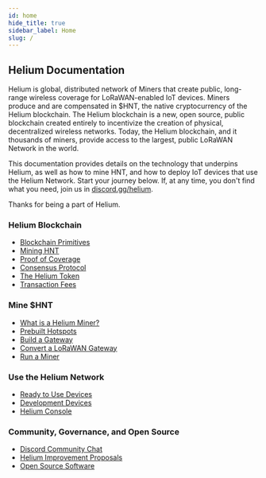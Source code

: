 ```yaml
---
id: home
hide_title: true
sidebar_label: Home
slug: /
---
```


## Helium Documentation

Helium is global, distributed network of Miners that create public, long-range
wireless coverage for LoRaWAN-enabled IoT devices. Miners produce and are
compensated in $HNT, the native cryptocurrency of the Helium blockchain. The
Helium blockchain is a new, open source, public blockchain created entirely to
incentivize the creation of physical, decentralized wireless networks. Today,
the Helium blockchain, and it thousands of miners, provide access to the
largest, public LoRaWAN Network in the world.

This documentation provides details on the technology that underpins Helium, as
well as how to mine HNT, and how to deploy IoT devices that use the Helium
Network. Start your journey below. If, at any time, you don't find what you
need, join us in [discord.gg/helium](https://discorg.gg/helium).

Thanks for being a part of Helium. 

### Helium Blockchain

- [Blockchain Primitives](/blockchain/blockchain-primitives)
- [Mining HNT](/blockchain/mining)
- [Proof of Coverage](/blockchain/proof-of-coverage)
- [Consensus Protocol](/blockchain/consensus-protocol)
- [The Helium Token](/blockchain/helium-token)
- [Transaction Fees](/blockchain/transaction-fees)

### Mine $HNT

- [What is a Helium Miner?](/mine-hnt)
- [Prebuilt Hotspots](/mine-hnt/prebuilt-hotspots)
- [Build a Gateway](/mine-hnt/build-a-gateway)
- [Convert a LoRaWAN Gateway](/mine-hnt/convert-lorawan-gateway)
- [Run a Miner](/mine-hnt/run-a-miner)

### Use the Helium Network

- [Ready to Use Devices](/use-the-network/devices/ready-to-use)
- [Development Devices](/use-the-network/devices/development)
- [Helium Console](/use-the-network/console)

### Community, Governance, and Open Source

- [Discord Community Chat](/community-governance#discord)
- [Helium Improvement Proposals](/community-governance#helium-improvement-proposals)
- [Open Source Software](/open-source/open-source)
